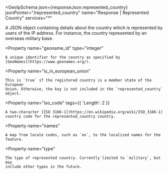 
<GeoIpSchema
  json={responseJson.represented_country}
  jsonPointer="/represented_country"
  name="Response | Represented Country"
  services="*"
>
  A JSON object containing details about the country which is represented by
  users of the IP address. For instance, the country represented by an overseas
  military base.

  <Property
    name="geoname_id"
    type="integer"
  >
    A unique identifier for the country as specified by
    [GeoNames](https://www.geonames.org/).
  </Property>

  <Property
    name="is_in_european_union"
  >
    This is `true` if the registered country is a member state of the European
    Union. Otherwise, the key is not included in the `represented_country`
    object.
  </Property>

  <Property
    name="iso_code"
    tags={{
      'Length': 2
    }}
  >
    A two-character [ISO 3166-1](https://en.wikipedia.org/wiki/ISO_3166-1)
    country code for the represented_country country.
  </Property>

  <Property
    name="names"
  >
    A map from locale codes, such as `en`, to the localized names for the
    feature.
  </Property>

  <Property
    name="type"
  >
    The type of represented country. Currently limited to `military`, but may
    include other types in the future.
  </Property>
</GeoIpSchema>
